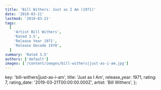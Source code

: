 ```yaml
---
title: 'Bill Withers: Just as I Am (1971)'
date: '2019-03-21'
lastmod: '2019-03-21'
tags:
  [
    'Artist Bill Withers',
    'Rated 3.5',
    'Release Year 1971',
    'Release Decade 1970',
  ]
summary: 'Rated 3.5'
authors: ['default']
images: ['/content/images/bill-withers|just-as-i-am.jpg']
---
```


  key: 'bill-withers|just-as-i-am',
  title: 'Just as I Am',
  release_year: 1971,
  rating: 7,
  rating_date: '2019-03-21T00:00:00.000Z',
  artist: 'Bill Withers',
};

<MusicRating data={data} />
